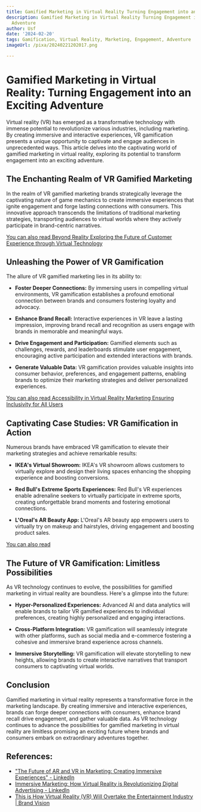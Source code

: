 ```yaml
---
title: Gamified Marketing in Virtual Reality Turning Engagement into an Exciting Adventure
description: Gamified Marketing in Virtual Reality Turning Engagement into an Exciting
  Adventure
author: Usf
date: '2024-02-20'
tags: Gamification, Virtual Reality, Marketing, Engagement, Adventure
imageUrl: /pixa/20240221202017.png

---
```

# Gamified Marketing in Virtual Reality: Turning Engagement into an Exciting Adventure

Virtual reality  (VR) has emerged as a transformative technology with immense potential to revolutionize various industries, including marketing. By creating immersive and interactive experiences, VR gamification presents a unique opportunity to captivate and  engage audiences in unprecedented ways. This article delves into the  captivating world of gamified marketing in virtual reality, exploring its potential to  transform engagement into an exciting adventure.

## The Enchanting Realm of VR Gamified Marketing

In the realm of VR gamified marketing brands strategically leverage  the  captivating nature of game  mechanics to create immersive experiences that ignite engagement and forge lasting connections with consumers. This  innovative  approach transcends the limitations of traditional marketing strategies, transporting audiences to virtual worlds where they actively participate in brand-centric narratives.

[You can also read Beyond Reality Exploring the Future of Customer Experience through Virtual Technology](Beyond%20Reality%20Exploring%20the%20Future%20of%20Customer%20Experience%20through%20Virtual%20Technology)


##  Unleashing the  Power of VR  Gamification

The allure of VR gamified marketing lies  in  its ability  to:

- **Foster Deeper Connections:** By immersing users in compelling virtual environments, VR gamification establishes a profound  emotional connection  between brands and consumers fostering loyalty and advocacy.

- **Enhance Brand Recall:** Interactive experiences in VR leave  a lasting impression, improving brand recall and recognition as  users engage with brands in  memorable and meaningful ways.

- **Drive Engagement and Participation:** Gamified elements such as challenges,  rewards, and leaderboards stimulate user engagement, encouraging active participation and extended interactions with brands.

- **Generate Valuable Data:** VR gamification  provides valuable insights into consumer behavior, preferences, and  engagement patterns, enabling brands to optimize their marketing strategies and deliver personalized experiences.

[You can  also read Accessibility in  Virtual Reality Marketing Ensuring Inclusivity for All  Users](Accessibility%20in%20Virtual%20Reality%20Marketing%20Ensuring%20Inclusivity%20for%20All%20Users)


## Captivating Case Studies: VR Gamification in Action

Numerous brands have embraced  VR  gamification to elevate their marketing strategies and achieve remarkable results:

- **IKEA's  Virtual Showroom:** IKEA's  VR showroom  allows customers  to virtually explore and design their living spaces enhancing the shopping experience and boosting conversions.

- **Red Bull's  Extreme Sports Experiences:** Red Bull's VR experiences enable adrenaline seekers to virtually participate in extreme sports, creating unforgettable brand moments and fostering emotional connections.

- **L'Oreal's AR Beauty App:** L'Oreal's AR beauty  app  empowers users to virtually try  on makeup and hairstyles, driving engagement and  boosting product sales.

[You can also read ]()


## The Future of VR  Gamification: Limitless Possibilities

As  VR  technology continues to evolve, the possibilities for gamified marketing in virtual reality are boundless. Here's a glimpse into the future:

- **Hyper-Personalized Experiences:** Advanced AI  and data analytics will enable brands to tailor VR gamified experiences to individual preferences, creating highly personalized and engaging interactions.

- **Cross-Platform Integration:** VR gamification will seamlessly  integrate with other platforms, such as social media and e-commerce fostering a cohesive and immersive brand experience across  channels.

- **Immersive Storytelling:** VR  gamification will elevate storytelling to new heights, allowing brands to create interactive narratives  that transport consumers to  captivating virtual worlds.

## Conclusion

Gamified marketing in virtual  reality represents a transformative force in the marketing landscape. By creating immersive and interactive  experiences, brands can forge deeper connections with  consumers, enhance brand recall drive engagement, and gather valuable data.  As VR technology continues to advance the  possibilities for gamified  marketing in virtual reality are limitless promising an exciting future where brands and consumers embark on extraordinary adventures  together.

## References:
- ["The Future of AR and VR in Marketing: Creating Immersive Experiences" - LinkedIn](https://www.linkedin.com/pulse/future-ar-vr-marketing-creating-immersive-experiences-jalal-umer-ius9e?trk=article-ssr-frontend-pulse_more-articles_related-content-card)
- [Immersive Marketing: How Virtual Reality is Revolutionizing Digital Advertising - LinkedIn](https://www.linkedin.com/pulse/immersive-marketing-how-virtual-reality-digital-arunachalam)
- [This is How Virtual Reality (VR) Will Overtake the Entertainment Industry | Brand Vision](https://www.brandvm.com/post/virtual-reality-entertainment)
